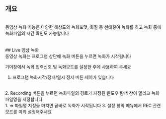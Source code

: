 ## 개요
<br/>
동영상 녹화 기능은 다양한 해상도와 녹화포맷, 화질 등 선태갛여 녹화를 하고 녹화 중에 녹화파일의 시간 확인도 가능합니다
<br/>
<br/>
<br/>
## Live 영상 녹화
<br/>
동영상 녹화는 프로그램 상단에 녹화 버튼을 누르면 녹화가 시작됩니다

기어창에서 녹화 입력신호 및 녹화모드를 설정한 후에 사용하여 주세요
<br/>
1. 프로그램 녹화시작/정지/일시 정지 버튼 제어가 있습니다
<br/>
2. Recording 버튼을 누르면 녹화파일의 경로가 지정된 윈도우 탐색 창이 열리고 녹화 파일명을 지정합니다
<br/>
    1. ⇒ 파일명 지정을 마치면 곧바로 녹화가 시작됩니다
3. 설정 창의 메뉴에서 REC 관련 모드를 미리 설정해주세요
<br/>
<br/>
<br/>